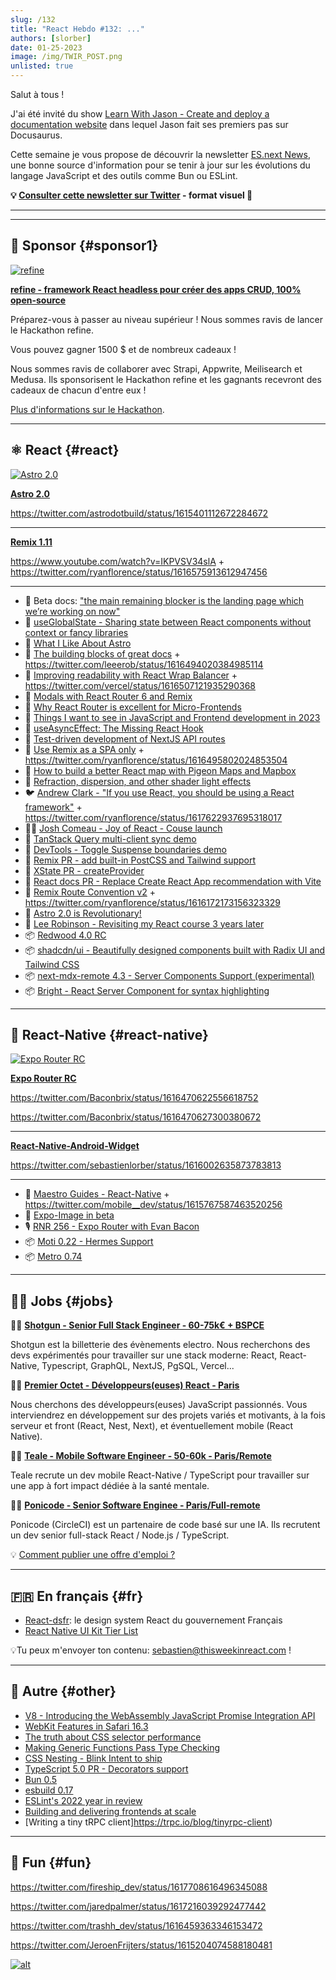```yaml
---
slug: /132
title: "React Hebdo #132: ..."
authors: [slorber]
date: 01-25-2023
image: /img/TWIR_POST.png
unlisted: true
---
```


Salut à tous !

J'ai été invité du show [Learn With Jason - Create and deploy a documentation website](https://www.learnwithjason.dev/create-and-deploy-a-documentation-website?utm_source=thisweekinreact) dans lequel Jason fait ses premiers pas sur Docusaurus.

Cette semaine je vous propose de découvrir la newsletter [ES.next News](http://esnextnews.com/?utm_source=thisweekinreact), une bonne source d'information pour se tenir à jour sur les évolutions du langage JavaScript et des outils comme Bun ou ESLint.

<Todo />

<!-- truncate -->

**💡 [Consulter cette newsletter sur Twitter](https://slo.im/thread) - format visuel 🎨**

---


<Support />

---

## 💸 Sponsor {#sponsor1}

[![refine](/emails/issues/132/refine.png)](https://github.com/refinedev/refine)

[**refine - framework React headless pour créer des apps CRUD, 100% open-source**](https://github.com/refinedev/refine)

Préparez-vous à passer au niveau supérieur ! Nous sommes ravis de lancer le Hackathon refine.

Vous pouvez gagner 1500 $ et de nombreux cadeaux !

Nous sommes ravis de collaborer avec Strapi, Appwrite, Meilisearch et Medusa. Ils sponsorisent le Hackathon refine et les gagnants recevront des cadeaux de chacun d'entre eux !

[Plus d'informations sur le Hackathon](https://refine.dev/blog/refine-hackathon/).

---

## ⚛️ React {#react}

[![Astro 2.0](/emails/issues/132/astro2.jpg)](https://astro.build/blog/astro-2/)

**[Astro 2.0](https://astro.build/blog/astro-2/)**

https://twitter.com/astrodotbuild/status/1615401112672284672

---

**[Remix 1.11](https://twitter.com/mjackson/status/1615893161540464641)**

https://www.youtube.com/watch?v=IKPVSV34slA + https://twitter.com/ryanflorence/status/1616575913612947456

---

- 📖 Beta docs: ["the main remaining blocker is the landing page which we’re working on now"](https://twitter.com/dan_abramov/status/1617543301477060608)
- 📜 [useGlobalState - Sharing state between React components without context or fancy libraries](https://yoavik.com/snippets/use-global-state)
- 📜 [What I Like About Astro](https://www.macarthur.me/posts/what-i-like-about-astro)
- 📜 [The building blocks of great docs](https://www.mux.com/blog/the-building-blocks-of-great-docs) + https://twitter.com/leeerob/status/1616494020384985114
- 📜 [Improving readability with React Wrap Balancer](https://vercel.com/blog/react-wrap-balancer) + https://twitter.com/vercel/status/1616507121935290368
- 📜 [Modals with React Router 6 and Remix](https://dev.to/infoxicator/modals-with-react-router-6-and-remix-1e35)
- 📜 [Why React Router is excellent for Micro-Frontends](https://dev.to/infoxicator/why-react-router-is-excellent-for-micro-frontends-2a21)
- 📜 [Things I want to see in JavaScript and Frontend development in 2023](https://paularmstrong.dev/blog/2023/01/20/javascript-and-frontend-things-to-see-in-2023/)
- 📜 [useAsyncEffect: The Missing React Hook](https://marmelab.com/blog/2023/01/11/use-async-effect-react.html)
- 📜 [Test-driven development of NextJS API routes](https://massimilianomirra.com/notes/test-driven-development-of-nextjs-api-routes)
- 📜 [Use Remix as a SPA only](https://sergiodxa.com/articles/use-remix-as-a-spa-only) + https://twitter.com/ryanflorence/status/1616495802024853504
- 📜 [How to build a better React map with Pigeon Maps and Mapbox](https://evilmartians.com/chronicles/how-to-build-a-better-react-map-with-pigeon-maps-and-mapbox)
- 📜 [Refraction, dispersion, and other shader light effects](https://blog.maximeheckel.com/posts/refraction-dispersion-and-other-shader-light-effects/)
- 🐦 [Andrew Clark - "If you use React, you should be using a React framework"](https://twitter.com/acdlite/status/1617611126514266112) + https://twitter.com/ryanflorence/status/1617622937695318017
- 🧑‍🎓 [Josh Comeau - Joy of React - Couse launch](https://twitter.com/JoshWComeau/status/1617553220242661377)
- 🎨 [TanStack Query multi-client sync demo](https://twitter.com/aryan__deora/status/1616097346558754819)
- 🎨 [DevTools - Toggle Suspense boundaries demo](https://twitter.com/delba_oliveira/status/1617205554547683328)
- 👀 [Remix PR - add built-in PostCSS and Tailwind support](https://github.com/remix-run/remix/pull/5229)
- 👀 [XState PR - createProvider](https://twitter.com/DavidKPiano/status/1617537783018422273)
- 👀 [React docs PR - Replace Create React App recommendation with Vite](https://github.com/reactjs/reactjs.org/pull/5487)
- 📖 [Remix Route Convention v2](https://remix.run/docs/en/v1/file-conventions/route-files-v2) + https://twitter.com/ryanflorence/status/1616172173156323329
- 🎥 [Astro 2.0 is Revolutionary!](https://www.youtube.com/watch?v=gi4c7fbeURc)
- 🎥 [Lee Robinson - Revisiting my React course 3 years later](https://www.youtube.com/watch?v=DQk0TWmgYXw)
- 📦 [Redwood 4.0 RC](https://twitter.com/RedwoodJS/status/1616002999729389568)
- 📦 [shadcdn/ui - Beautifully designed components built with Radix UI and Tailwind CSS](https://twitter.com/shadcn/status/1617916719242293248)
- 📦 [next-mdx-remote 4.3 - Server Components Support (experimental)](https://github.com/hashicorp/next-mdx-remote/releases/tag/v4.3.0)
- 📦 [Bright - React Server Component for syntax highlighting](https://github.com/code-hike/bright)

<SubscribeFormEmbed />

---

## 📱 React-Native {#react-native}

[![Expo Router RC](/emails/issues/132/expo-router.jpg)](https://blog.expo.dev/announcing-the-expo-router-v1-release-candidate-c5680b88a18c)

**[Expo Router RC](https://blog.expo.dev/announcing-the-expo-router-v1-release-candidate-c5680b88a18c)**

https://twitter.com/Baconbrix/status/1616470622556618752

https://twitter.com/Baconbrix/status/1616470627300380672

---

**[React-Native-Android-Widget](https://saleksovski.github.io/react-native-android-widget/)**

https://twitter.com/sebastienlorber/status/1616002635873783813

---

- 📖 [Maestro Guides - React-Native](https://maestro.mobile.dev/platform-support/react-native) + https://twitter.com/mobile__dev/status/1615767587463520256
- 👀 [Expo-Image in beta](https://twitter.com/JI/status/1616337848558551041)
- 🎙️ [RNR 256 - Expo Router with Evan Bacon](https://reactnativeradio.com/episodes/rnr-256-expo-router-with-evan-bacon)
- 📦 [Moti 0.22 - Hermes Support](https://twitter.com/FernandoTheRojo/status/1616583066054545408)
- 📦 [Metro 0.74](https://github.com/facebook/metro/releases/tag/v0.74.0)

---

## 🧑‍💻 Jobs {#jobs}

🧑‍💼 [**Shotgun - Senior Full Stack Engineer - 60-75k€ + BSPCE**](https://shotgun.teamtailor.com/jobs/1981578-senior-full-stack-engineer)

Shotgun est la billetterie des évènements electro. Nous recherchons des devs expérimentés pour travailler sur une stack moderne: React, React-Native, Typescript, GraphQL, NextJS, PgSQL, Vercel...

🧑‍💼 [**Premier Octet - Développeurs(euses) React - Paris**](https://www.premieroctet.com/jobs)

Nous cherchons des développeurs(euses) JavaScript passionnés. Vous interviendrez en développement sur des projets variés et motivants, à la fois serveur et front (React, Nest, Next), et éventuellement mobile (React Native).

🧑‍💼 [**Teale - Mobile Software Engineer - 50-60k - Paris/Remote**](https://sebastienlorber.mylittleteam.com/teale/multifunctional/mobile-software-engineer)

Teale recrute un dev mobile React-Native / TypeScript pour travailler sur une app à fort impact dédiée à la santé mentale.

🧑‍💼 [**Ponicode - Senior Software Enginee - Paris/Full-remote**](https://sebastienlorber.mylittleteam.com/ponicode/multifunctional/senior-software-engineer)

Ponicode (CircleCI) est un partenaire de code basé sur une IA. Ils recrutent un dev senior full-stack React / Node.js / TypeScript.

💡 [Comment publier une offre d'emploi ?](https://thisweekinreact.com/fr/sponsor)

---

## 🇫🇷 En français {#fr}

- [React-dsfr](https://github.com/codegouvfr/react-dsfr/blob/main/README.fr.md): le design system React du gouvernement Français
- [React Native UI Kit Tier List](https://www.youtube.com/watch?v=edbdQ7KzqHE)

💡Tu peux m'envoyer ton contenu: [sebastien@thisweekinreact.com](mailto:sebastien@thisweekinreact.com?subject=Contenu%20en%20fran%C3%A7ais) !

<Todo />

---

## 🔀 Autre {#other}

- [V8 - Introducing the WebAssembly JavaScript Promise Integration API](https://v8.dev/blog/jspi)
- [WebKit Features in Safari 16.3](https://webkit.org/blog/13691/webkit-features-in-safari-16-3/)
- [The truth about CSS selector performance](https://blogs.windows.com/msedgedev/2023/01/17/the-truth-about-css-selector-performance/)
- [Making Generic Functions Pass Type Checking](https://type-level-typescript.com/articles/making-generic-functions-pass-type-checking)
- [CSS Nesting - Blink Intent to ship](https://twitter.com/sebastienlorber/status/1617882799100526595)
- [TypeScript 5.0 PR - Decorators support](https://twitter.com/robpalmer2/status/1616215250055090187)
- [Bun 0.5](https://bun.sh/blog/bun-v0.5.0)
- [esbuild 0.17](https://github.com/evanw/esbuild/releases/tag/v0.17.0)
- [ESLint's 2022 year in review](https://eslint.org/blog/2023/01/eslint-2022-year-review/)
- [Building and delivering frontends at scale](https://frontendmastery.com/posts/building-and-serving-frontends-at-scale/)
- [Writing a tiny tRPC client]https://trpc.io/blog/tinyrpc-client)

---

## 🤭 Fun {#fun}

https://twitter.com/fireship_dev/status/1617708616496345088

https://twitter.com/jaredpalmer/status/1617216039292477442

https://twitter.com/trashh_dev/status/1616459363346153472

https://twitter.com/JeroenFrijters/status/1615204074588180481

[![alt](/emails/issues/122/meme.jpg)](https://twitter.com/todo)
